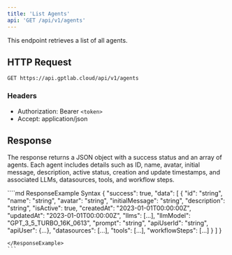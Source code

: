 ```yaml
---
title: 'List Agents'
api: 'GET /api/v1/agents'
---
```


This endpoint retrieves a list of all agents.

## HTTP Request

`GET https://api.gptlab.cloud/api/v1/agents`

### Headers

- Authorization: Bearer `<token>`
- Accept: application/json

## Response

The response returns a JSON object with a success status and an array of agents. Each agent includes details such as ID, name, avatar, initial message, description, active status, creation and update timestamps, and associated LLMs, datasources, tools, and workflow steps.

<ResponseExample>
````md ResponseExample Syntax
{
  "success": true,
  "data": [
    {
      "id": "string",
      "name": "string",
      "avatar": "string",
      "initialMessage": "string",
      "description": "string",
      "isActive": true,
      "createdAt": "2023-01-01T00:00:00Z",
      "updatedAt": "2023-01-01T00:00:00Z",
      "llms": [...],
      "llmModel": "GPT_3_5_TURBO_16K_0613",
      "prompt": "string",
      "apiUserId": "string",
      "apiUser": {...},
      "datasources": [...],
      "tools": [...],
      "workflowSteps": [...]
    }
  ]
}

````
</ResponseExample>
```